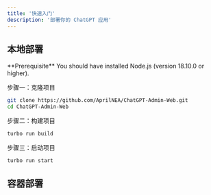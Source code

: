 ```yaml
---
title: '快速入门'
description: '部署你的 ChatGPT 应用'
---
```


## 本地部署

<Info>
    **Prerequisite** You should have installed Node.js (version 18.10.0 or
    higher).
</Info>

步骤一：克隆项目

```bash
git clone https://github.com/AprilNEA/ChatGPT-Admin-Web.git
cd ChatGPT-Admin-Web
```

步骤二：构建项目

```bash
turbo run build
```

步骤三：启动项目
```bash
turbo run start
```

## 容器部署
